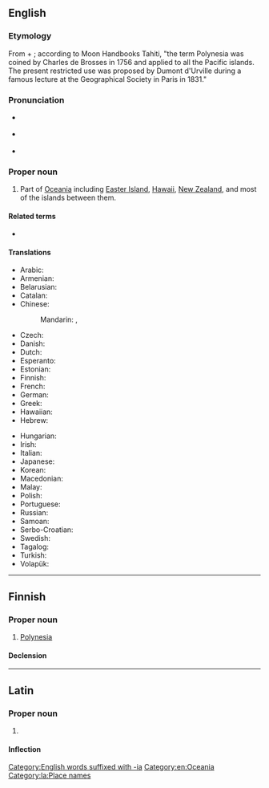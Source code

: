 ==English==

===Etymology===
From {{etyl|grc|en}} {{m|grc|πολύς||many}} + {{m|grc|νῆσος||island}}; according to Moon Handbooks Tahiti, "the term Polynesia was coined by Charles de Brosses in 1756 and applied to all the Pacific islands. The present restricted use was proposed by Dumont d'Urville during a famous lecture at the Geographical Society in Paris in 1831."

===Pronunciation===
* {{a|UK}} {{IPA|/pɒləˈniːzi.ə/|lang=en}}
* {{a|US}} {{IPA|/ˌpɑːləˈniːʒə/|lang=en}}
* {{rhymes|iːʒə|lang=en}}

===Proper noun===
{{wikipedia}}
{{en-proper noun}}

# Part of [[Oceania]] including [[Easter Island]], [[Hawaii]], [[New Zealand]], and most of the islands between them.

====Related terms====
* {{l|en|Polynesian}}

====Translations====
{{trans-top|part of Oceania}}
* Arabic: {{t|ar|بولينزيا|f|tr=bulinīzyā}}
* Armenian: {{t|hy|Պոլինեզիա}}
* Belarusian: {{t|be|Паліне́зія|f|sc=Cyrl}}
* Catalan: {{t+|ca|Polinèsia|f}}
* Chinese:
*: Mandarin: {{t+|cmn|波利尼西亞|sc=Hani}}, {{t+|cmn|波利尼西亚|tr=Bōlìníxīyà|sc=Hani}}
* Czech: {{t+|cs|Polynésie|f}}
* Danish: {{t|da|Polynesien|p}}
* Dutch: {{t+|nl|Polynesië}}
* Esperanto: {{t|eo|Polinezio}}
* Estonian: {{t|et|Polüneesia}}
* Finnish: {{t+|fi|Polynesia}}
* French: {{t+|fr|Polynésie|f}}
* German: {{t|de|Polynesien|n}}
* Greek: {{t+|el|Πολυνησία|f}}
* Hawaiian: {{t|haw|Polenekia}}
* Hebrew: {{t|he|פולינזיה|f|tr=polinezia}}
{{trans-mid}}
* Hungarian: {{t+|hu|Polinézia}}
* Irish: {{t|ga|Polainéis|f|alt=An Pholainéis}}
* Italian: {{t|it|Polinesia|f}}
* Japanese: {{t|ja|ポリネシア|tr=Porineshia}}
* Korean: {{t|ko|폴리네시아|tr=Pollinesia}}
* Macedonian: {{t|mk|Полине́зија|f|tr=Polinézija}}
* Malay: {{t|ms|Polinesia}}
* Polish: {{t+|pl|Polinezja|f}}
* Portuguese: {{t+|pt|Polinésia}}
* Russian: {{t+|ru|Полине́зия|f|tr=Polinɛ́zija}}
* Samoan: {{t|sm|Polenisia}}
* Serbo-Croatian: {{t+|sh|Polinezija|f}}
* Swedish: {{t+|sv|Polynesien}}
* Tagalog: {{t|tl|Dampuluan}}
* Turkish: {{t+|tr|Polinezya}}
* Volapük: {{t+|vo|Möda-Seanuäns}}
{{trans-bottom}}

[[Category:English words suffixed with -ia]]
[[Category:en:Oceania]]

----

==Finnish==

===Proper noun===
{{fi-proper noun}}

# [[Polynesia#English|Polynesia]]

====Declension====
{{fi-decl-kulkija|n=sg|Polynesi|a}}

----

==Latin==
{{wikipedia|lang=la}}

===Proper noun===
{{la-proper noun|Polynēsia|Polynēsiae|f|first}}

# {{lb|la|New Latin}} {{l|en|Polynesia}}

====Inflection====
{{la-decl-1st|loc=1|num=sg|Polynēsi}}

[[Category:la:Place names]]